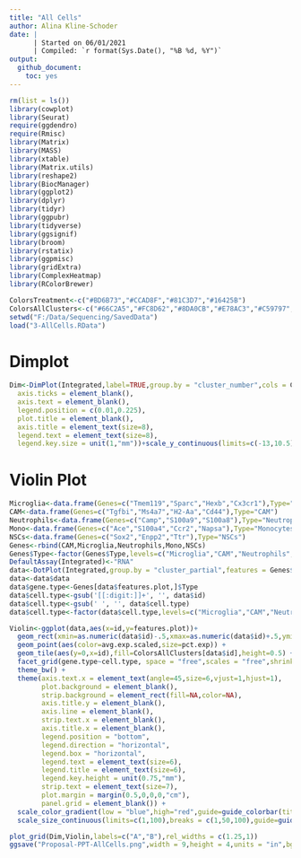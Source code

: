 ---
title: "All Cells"
author: Alina Kline-Schoder
date: | 
      | Started on 06/01/2021
      | Compiled: `r format(Sys.Date(), "%B %d, %Y")`
output:
  github_document:
    toc: yes
---


```{r message = FALSE, echo = FALSE}
rm(list = ls())
library(cowplot)
library(Seurat)
require(ggdendro)
require(Rmisc)
library(Matrix)
library(MASS)
library(xtable)
library(Matrix.utils)
library(reshape2)
library(BiocManager)
library(ggplot2)
library(dplyr)
library(tidyr)
library(ggpubr)
library(tidyverse)
library(ggsignif)
library(broom)
library(rstatix)
library(ggpmisc)
library(gridExtra)
library(ComplexHeatmap)
library(RColorBrewer)

ColorsTreatment<-c("#BD6B73","#CCAD8F","#81C3D7","#16425B")
ColorsAllClusters<-c("#66C2A5","#FC8D62","#8DA0CB","#E78AC3","#C59797","#A6D854","#FFD92F","#BA95C7","#D3D942","#FFD92F","#B1A884","#BA95C7")
setwd("F:/Data/Sequencing/SavedData")
load("3-AllCells.RData")
```

# Dimplot
```{r}
Dim<-DimPlot(Integrated,label=TRUE,group.by = "cluster_number",cols = ColorsAllClusters[1:12],label.box = TRUE)+NoLegend()+scale_color_manual(values = ColorsAllClusters[1:12],labels=levels(Integrated$cluster_full))+theme(
  axis.ticks = element_blank(),
  axis.text = element_blank(),
  legend.position = c(0.01,0.225),
  plot.title = element_blank(),
  axis.title = element_text(size=8),
  legend.text = element_text(size=8),
  legend.key.size = unit(1,"mm"))+scale_y_continuous(limits=c(-13,10.5))+scale_x_continuous(limits=c(-20,7))
```

# Violin Plot
```{r}
Microglia<-data.frame(Genes=c("Tmem119","Sparc","Hexb","Cx3cr1"),Type="Microglia")
CAM<-data.frame(Genes=c("Tgfbi","Ms4a7","H2-Aa","Cd44"),Type="CAM")
Neutrophils<-data.frame(Genes=c("Camp","S100a9","S100a8"),Type="Neutrophils")
Mono<-data.frame(Genes=c("Ace","S100a4","Ccr2","Napsa"),Type="Monocytes")
NSCs<-data.frame(Genes=c("Sox2","Enpp2","Ttr"),Type="NSCs")
Genes<-rbind(CAM,Microglia,Neutrophils,Mono,NSCs)
Genes$Type<-factor(Genes$Type,levels=c("Microglia","CAM","Neutrophils","Monocytes","NSCs"))
DefaultAssay(Integrated)<-"RNA"
data<-DotPlot(Integrated,group.by = "cluster_partial",features = Genes$Genes)
data<-data$data
data$gene.type<-Genes[data$features.plot,]$Type
data$cell.type<-gsub('[[:digit:]]+', '', data$id)
data$cell.type<-gsub(' ', '', data$cell.type)
data$cell.type<-factor(data$cell.type,levels=c("Microglia","CAM","Neutrophils","Monocytes","NSCs"))

Violin<-ggplot(data,aes(x=id,y=features.plot))+
  geom_rect(xmin=as.numeric(data$id)-.5,xmax=as.numeric(data$id)+.5,ymin=-Inf,ymax=Inf,fill=ColorsAllClusters[data$id],alpha=0.025) +
  geom_point(aes(color=avg.exp.scaled,size=pct.exp)) +
  geom_tile(aes(y=0,x=id),fill=ColorsAllClusters[data$id],height=0.5) + 
  facet_grid(gene.type~cell.type, space = "free",scales = "free",shrink=FALSE) +
  theme_bw() +
  theme(axis.text.x = element_text(angle=45,size=6,vjust=1,hjust=1),
        plot.background = element_blank(),
        strip.background = element_rect(fill=NA,color=NA),
        axis.title.y = element_blank(),
        axis.line = element_blank(),
        strip.text.x = element_blank(),
        axis.title.x = element_blank(),
        legend.position = "bottom",
        legend.direction = "horizontal",
        legend.box = "horizontal",
        legend.text = element_text(size=6),
        legend.title = element_text(size=6),
        legend.key.height = unit(0.75,"mm"),
        strip.text = element_text(size=7),
        plot.margin = margin(0.5,0,0,0,"cm"),
        panel.grid = element_blank()) + 
  scale_color_gradient(low = "blue",high="red",guide=guide_colorbar(title.position = "top",title="Expression"))+
  scale_size_continuous(limits=c(1,100),breaks = c(1,50,100),guide=guide_legend(title.position = "top",title = "Cells Expressing (%)"),range=c(0.1,3))
```

```{r}
plot_grid(Dim,Violin,labels=c("A","B"),rel_widths = c(1.25,1))
ggsave("Proposal-PPT-AllCells.png",width = 9,height = 4,units = "in",bg="white")
```

